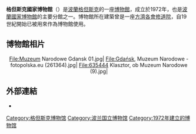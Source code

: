 {{unreferenced|time=2015-01-18T12:29:59+00:00}}
'''格但斯克國家博物館'''（{{lang-pl|Muzeum Narodowe w Gdańsku}}）是[[波蘭|波蘭]][[格但斯克|格但斯克]]的一座[[博物館|博物館]]，成立於1972年，也是[[波蘭國家博物館|波蘭國家博物館]]的主要分館之一。博物館所在建築曾是一座[[方濟各會|方濟各會]][[修道院|修道院]]，自19世紀開始已被用來作為博物館使用。

== 博物館相片 ==
<center><gallery>
File:Muzeum Narodowe Gdansk 01.jpg|
File:Gdańsk, Muzeum Narodowe - fotopolska.eu (261364).jpg|
File:635444 Klasztor, ob Muzeum Narodowe (9).jpg|
</gallery></center>

==外部連結==
{{commons category|National Museum in Gdańsk}}
* {{Official website|http://www.muzeum.narodowe.gda.pl/ }}
{{coord|54|20|44|N|18|38|49|E|region:PL-PM_type:landmark_source:kolossus-dewiki|display=title}}

{{normdaten}}
{{DEFAULTSORT:gdansk}}
[[Category:格但斯克博物馆|Category:格但斯克博物馆]]
[[Category:波兰国立博物馆|Category:波兰国立博物馆]]
[[Category:1972年建立的博物馆|Category:1972年建立的博物馆]]
{{museum-stub}}